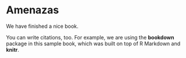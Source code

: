 # Amenazas {#amenazas}

We have finished a nice book.

You can write citations, too. For example, we are using the **bookdown** package in this sample book, which was built on top of R Markdown and **knitr**.
